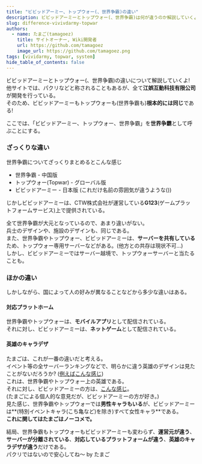 ```yaml
---
title: "ビビッドアーミー、トップウォー(、世界争霸)の違い"
description: ビビッドアーミーとトップウォー(、世界争霸)は何が違うのか解説していくよ!
slug: difference-vivivdarmy-topwar
authors:
  - name: たまご(tamagoez)
    title: サイトオーナー, Wiki開発者
    url: https://github.com/tamagoez
    image_url: https://github.com/tamagoez.png
tags: [vividarmy, topwar, system]
hide_table_of_contents: false
---
```


ビビッドアーミーとトップウォー(、世界争霸)の違いについて解説していくよ!  
他サイトでは、パクリなどと称されることもあるが、全て**江娯互動科技有限公司**が開発を行っている。  
そのため、ビビッドアーミーもトップウォーも(世界争霸も)**根本的には同じ**である! 

<!--truncate-->

ここでは、「ビビッドアーミー、トップウォー、世界争霸」を**世界争霸**として呼ぶことにする。  

### ざっくりな違い
世界争霸についてざっくりまとめるとこんな感じ

 - 世界争霸 - 中国版
 - トップウォー(Topwar) - グローバル版
 - ビビッドアーミー - 日本版 (これだけ名前の雰囲気が違うような())

じかしビビッドアーミーは、CTW株式会社が運営している**G123**(ゲームプラットフォームサービス)上で提供されている。  

全て世界争霸が大元となっているので、あまり違いがない。  
兵士のデザインや、施設のデザインも、同じである。  
また、世界争霸やトップウォー、ビビッドアーミーは、**サーバーを共有している**ため、トップウォー専用サーバーなどがある。(他方との共存は現状不可...)  
しかし、ビビッドアーミーではサーバー越境で、トップウォーサーバーと当たることも。

### ほかの違い
しかしながら、国によって人の好みが異なることなどから多少な違いはある。

#### 対応プラットホーム
世界争霸やトップウォーは、**モバイルアプリ**として配信されている。  
それに対し、ビビッドアーミーは、**ネットゲーム**として配信されている。

#### 英雄のキャラデザ
たまごは、これが一番の違いだと考える。  
イベント等の全サーバーランキングなどで、明らかに違う英雄のデザインは見たことがないだろうか? ([例えばこんな感じ](https://www.google.com/search?q=%E4%B8%96%E7%95%8C%E4%BA%89%E9%9C%B8+%E8%8B%B1%E9%9B%84))  
これは、世界争霸やトップウォー上の英雄である。  
それに対し、ビビッドアーミーの方は、[こんな感じ](https://www.google.com/search?q=%E3%83%93%E3%83%93%E3%83%83%E3%83%89%E3%82%A2%E3%83%BC%E3%83%9F%E3%83%BC+%E8%8B%B1%E9%9B%84)。  
(たまごによる個人的な意見だが、ビビッドアーミーの方が好き。)  
見た感じ、世界争霸やトップウォーでは**男性キャラもいる**が、ビビッドアーミーは**(特別イベントキャラ(こち亀など)を除き)すべて女性キャラ**である。  
**これに関してはたまごはノーコメで。**

結局、世界争霸もトップウォーもビビッドアーミーも変わらず、**運営元が違う**、**サーバーが分離されている**、**対応しているプラットフォームが違う**、**英雄のキャラデザが違う**だけである。  
パクリではないので安心してね～
by たまご
